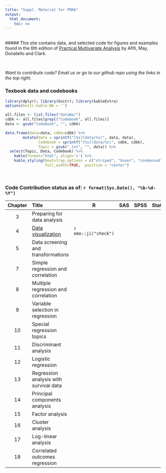 ```yaml
---
title: "Suppl. Material for PMA6"
output:
  html_document:
    toc: no
---
```


<br> 
##### This site contains data, and selected code for figures and examples found in the 6th edition of [Practical Multivariate Analysis](http://www.crcpress.com/product/isbn/9781138702226) by Afifi, May, Donatello and Clark. 

<br> 

_Want to contribute code? Email us or go to our github repo using the links in the top right._ 



### Texbook data and codebooks

```r
library(dplyr); library(knitr); library(kableExtra)
options(knitr.kable.NA = '')

all.files <- list.files("data6e/")
cdbk <- all.files[grepl("Codebook", all.files)]
data <- gsub("Codebook", "", cdbk)

data.frame(data=data, cdbk=cdbk) %>% 
        mutate(Data = sprintf("[%s](data/%s)", data, data), 
               Codebook = sprintf("[%s](data/%s)", cdbk, cdbk), 
               Topic = gsub(".txt", "", data)) %>% 
  select(Topic, Data, Codebook) %>% 
    kable(format="html", align='c') %>%
    kable_styling(bootstrap_options = c("striped", "hover", "condensed", "responsive" ,"bordered"), 
                  full_width=TRUE,  position = "center")
```

<br>


### Code Contribution status as of:  `r format(Sys.Date(), "%b-%d-%Y")`


| Chapter   | Title                               | R | SAS | SPSS | Stata |
|:---------:|:------------------------------------|---|-----|------|-------|
|    3      | Preparing for data analysis         |    |     |      |       |
|    4      | [Data visualization](ch04.html)|`r emo::ji("check")`   |     |      |       |
|    5      | Data screening and transformations      |   |     |      |       |
|    7      | Simple regression and correlation      |   |     |      |       |
|    8      | Multiple regression and correlation      |   |     |      |       |
|    9      | Variable selection in regression      |   |     |      |       |
|   10      | Special regression topics      |   |     |      |       |
|   11      | Discriminant analysis      |   |     |      |       |
|   12      | Logistic regression      |   |     |      |       |
|   13      | Regression analysis with survival data      |   |     |      |       |
|   14      | Principal components analysis      |   |     |      |       |
|   15      | Factor analysis      |   |     |      |       |
|   16      | Cluster analysis      |   |     |      |       |
|   17      | Log-linear analysis      |   |     |      |       |
|   18      | Correlated outcomes regression      |   |     |      |       |


